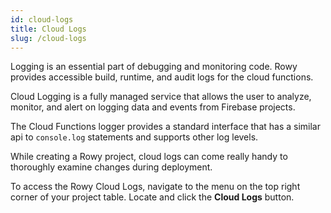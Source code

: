 ```yaml
---
id: cloud-logs
title: Cloud Logs
slug: /cloud-logs
---
```


Logging is an essential part of debugging and monitoring code. Rowy provides accessible build, runtime, and audit logs for the cloud functions.

Cloud Logging is a fully managed service that allows the user to analyze, monitor, and alert on logging data and events from Firebase projects.

The Cloud Functions logger provides a standard interface that has a similar api to `console.log` statements and supports other log levels.

While creating a Rowy project, cloud logs can come really handy to thoroughly examine changes during deployment. 

To access the Rowy Cloud Logs, navigate to the menu on the top right corner of your project table. Locate and click the **Cloud Logs** button. 